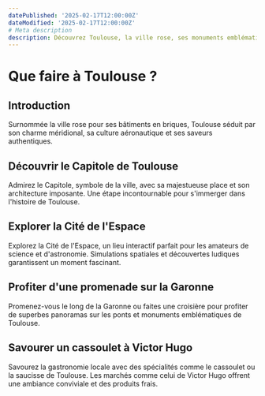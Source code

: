 ```yaml
---
datePublished: '2025-02-17T12:00:00Z'
dateModified: '2025-02-17T12:00:00Z'
# Meta description
description: Découvrez Toulouse, la ville rose, ses monuments emblématiques et sa douceur de vivre.
---
```


# Que faire à Toulouse ?

## Introduction

Surnommée la ville rose pour ses bâtiments en briques, Toulouse séduit par son charme méridional, sa culture aéronautique et ses saveurs authentiques.

## Découvrir le Capitole de Toulouse

Admirez le Capitole, symbole de la ville, avec sa majestueuse place et son architecture imposante. Une étape incontournable pour s'immerger dans l'histoire de Toulouse.

## Explorer la Cité de l'Espace

Explorez la Cité de l'Espace, un lieu interactif parfait pour les amateurs de science et d'astronomie. Simulations spatiales et découvertes ludiques garantissent un moment fascinant.

<PromotionSection />

## Profiter d'une promenade sur la Garonne

Promenez-vous le long de la Garonne ou faites une croisière pour profiter de superbes panoramas sur les ponts et monuments emblématiques de Toulouse.

## Savourer un cassoulet à Victor Hugo

Savourez la gastronomie locale avec des spécialités comme le cassoulet ou la saucisse de Toulouse. Les marchés comme celui de Victor Hugo offrent une ambiance conviviale et des produits frais.

